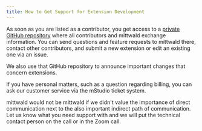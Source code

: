 ```yaml
---
title: How to Get Support for Extension Development
---
```


As soon as you are listed as a contributor, you get access to a [private GitHub repository](https://github.com/mittwald/contributor-support) where all contributors and mittwald exchange information.
You can send questions and feature requests to mittwald there, contact other contributors, and submit a new extension or edit an existing one via an issue.

We also use that GitHub repository to announce important changes that concern extensions.

If you have personal matters, such as a question regarding billing, you can ask our customer service via the mStudio ticket system.

mittwald would not be mittwald if we didn't value the importance of direct communication next to the also important indirect path of communication.
Let us know what you need support with and we will put the technical contact person on the call or in the Zoom call.
